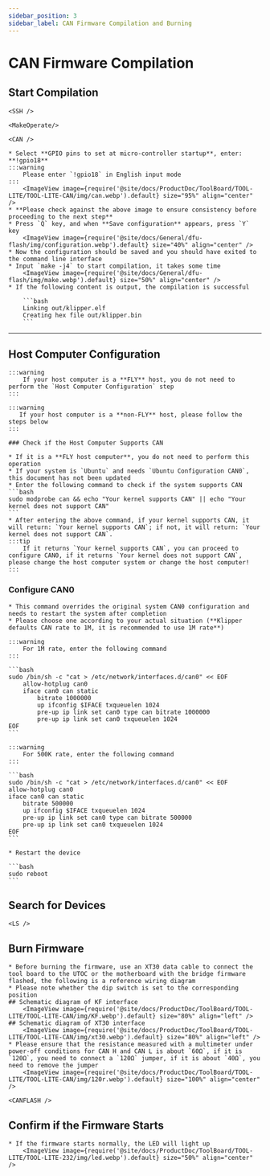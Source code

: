 ```yaml
---
sidebar_position: 3
sidebar_label: CAN Firmware Compilation and Burning
---
```




# CAN Firmware Compilation

## Start Compilation

    <SSH />

    <MakeOperate/>

    <CAN />

    * Select **GPIO pins to set at micro-controller startup**, enter: **!gpio18**
    :::warning
        Please enter `!gpio18` in English input mode
    :::
        <ImageView image={require('@site/docs/ProductDoc/ToolBoard/TOOL-LITE/TOOL-LITE-CAN/img/can.webp').default} size="95%" align="center" />
    * **Please check against the above image to ensure consistency before proceeding to the next step**
    * Press `Q` key, and when **Save configuration** appears, press `Y` key
        <ImageView image={require('@site/docs/General/dfu-flash/img/configuration.webp').default} size="40%" align="center" />
    * Now the configuration should be saved and you should have exited to the command line interface
    * Input `make -j4` to start compilation, it takes some time
        <ImageView image={require('@site/docs/General/dfu-flash/img/make.webp').default} size="50%" align="center" />
    * If the following content is output, the compilation is successful

        ```bash
        Linking out/klipper.elf
        Creating hex file out/klipper.bin
        ```
---

## Host Computer Configuration
    :::warning
        If your host computer is a **FLY** host, you do not need to perform the `Host Computer Configuration` step
    :::

    :::warning
       If your host computer is a **non-FLY** host, please follow the steps below
    :::

    ### Check if the Host Computer Supports CAN

    * If it is a **FLY host computer**, you do not need to perform this operation
    * If your system is `Ubuntu` and needs `Ubuntu Configuration CAN0`, this document has not been updated
    * Enter the following command to check if the system supports CAN
    ```bash
    sudo modprobe can && echo "Your kernel supports CAN" || echo "Your kernel does not support CAN"
    ```
    * After entering the above command, if your kernel supports CAN, it will return: `Your kernel supports CAN`; if not, it will return: `Your kernel does not support CAN`.
    :::tip
        If it returns `Your kernel supports CAN`, you can proceed to configure CAN0, if it returns `Your kernel does not support CAN`, please change the host computer system or change the host computer!
    :::
   
   ### Configure CAN0

    * This command overrides the original system CAN0 configuration and needs to restart the system after completion
    * Please choose one according to your actual situation (**Klipper defaults CAN rate to 1M, it is recommended to use 1M rate**)

    :::warning
        For 1M rate, enter the following command
    :::

    ```bash
    sudo /bin/sh -c "cat > /etc/network/interfaces.d/can0" << EOF
        allow-hotplug can0
        iface can0 can static
            bitrate 1000000
            up ifconfig $IFACE txqueuelen 1024
            pre-up ip link set can0 type can bitrate 1000000
            pre-up ip link set can0 txqueuelen 1024
    EOF
    ```

    :::warning
        For 500K rate, enter the following command
    :::

    ```bash
    sudo /bin/sh -c "cat > /etc/network/interfaces.d/can0" << EOF
    allow-hotplug can0
    iface can0 can static
        bitrate 500000
        up ifconfig $IFACE txqueuelen 1024
        pre-up ip link set can0 type can bitrate 500000
        pre-up ip link set can0 txqueuelen 1024
    EOF
    ```

    * Restart the device

    ```bash
    sudo reboot
    ```

## Search for Devices

    <LS />

## Burn Firmware
    * Before burning the firmware, use an XT30 data cable to connect the tool board to the UTOC or the motherboard with the bridge firmware flashed, the following is a reference wiring diagram
    * Please note whether the dip switch is set to the corresponding position
    ## Schematic diagram of KF interface
        <ImageView image={require('@site/docs/ProductDoc/ToolBoard/TOOL-LITE/TOOL-LITE-CAN/img/KF.webp').default} size="80%" align="left" />
    ## Schematic diagram of XT30 interface
        <ImageView image={require('@site/docs/ProductDoc/ToolBoard/TOOL-LITE/TOOL-LITE-CAN/img/xt30.webp').default} size="80%" align="left" />
    * Please ensure that the resistance measured with a multimeter under power-off conditions for CAN H and CAN L is about `60Ω`, if it is `120Ω`, you need to connect a `120Ω` jumper, if it is about `40Ω`, you need to remove the jumper
        <ImageView image={require('@site/docs/ProductDoc/ToolBoard/TOOL-LITE/TOOL-LITE-CAN/img/120r.webp').default} size="100%" align="center" />

    <CANFLASH />

## Confirm if the Firmware Starts

    * If the firmware starts normally, the LED will light up
        <ImageView image={require('@site/docs/ProductDoc/ToolBoard/TOOL-LITE/TOOL-LITE-232/img/led.webp').default} size="50%" align="center" />


